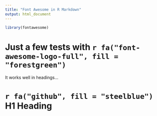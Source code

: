 ```yaml
---
title: "Font Awesome in R Markdown"
output: html_document
---
```


```r
library(fontawesome)
```

# Just a few tests with `r fa("font-awesome-logo-full", fill = "forestgreen")`

It works well in headings...

# `r fa("github", fill = "steelblue")` H1 Heading